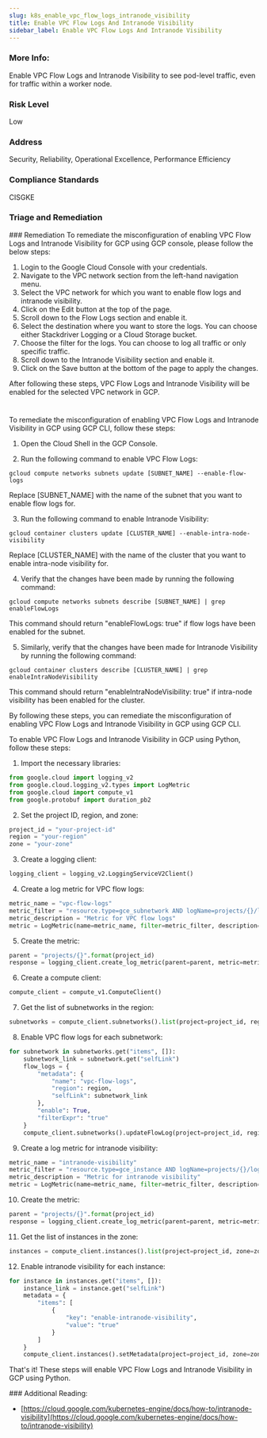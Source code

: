 ```yaml
---
slug: k8s_enable_vpc_flow_logs_intranode_visibility
title: Enable VPC Flow Logs And Intranode Visibility
sidebar_label: Enable VPC Flow Logs And Intranode Visibility
---
```


### More Info:

Enable VPC Flow Logs and Intranode Visibility to see pod-level traffic, even for traffic within a worker node.

### Risk Level

Low

### Address

Security, Reliability, Operational Excellence, Performance Efficiency

### Compliance Standards

CISGKE


### Triage and Remediation
<Tabs>
<Tab title='Remediation'>
### Remediation

<AccordionGroup>
<Accordion title='Using Console' defaultOpen='true'>
To remediate the misconfiguration of enabling VPC Flow Logs and Intranode Visibility for GCP using GCP console, please follow the below steps:

1. Login to the Google Cloud Console with your credentials.
2. Navigate to the VPC network section from the left-hand navigation menu.
3. Select the VPC network for which you want to enable flow logs and intranode visibility.
4. Click on the Edit button at the top of the page.
5. Scroll down to the Flow Logs section and enable it.
6. Select the destination where you want to store the logs. You can choose either Stackdriver Logging or a Cloud Storage bucket.
7. Choose the filter for the logs. You can choose to log all traffic or only specific traffic.
8. Scroll down to the Intranode Visibility section and enable it.
9. Click on the Save button at the bottom of the page to apply the changes.

After following these steps, VPC Flow Logs and Intranode Visibility will be enabled for the selected VPC network in GCP.

#
</Accordion>

<Accordion title='Using CLI'>
To remediate the misconfiguration of enabling VPC Flow Logs and Intranode Visibility in GCP using GCP CLI, follow these steps:

1. Open the Cloud Shell in the GCP Console.

2. Run the following command to enable VPC Flow Logs:

```
gcloud compute networks subnets update [SUBNET_NAME] --enable-flow-logs
```

Replace [SUBNET_NAME] with the name of the subnet that you want to enable flow logs for.

3. Run the following command to enable Intranode Visibility:

```
gcloud container clusters update [CLUSTER_NAME] --enable-intra-node-visibility
```

Replace [CLUSTER_NAME] with the name of the cluster that you want to enable intra-node visibility for.

4. Verify that the changes have been made by running the following command:

```
gcloud compute networks subnets describe [SUBNET_NAME] | grep enableFlowLogs
```

This command should return "enableFlowLogs: true" if flow logs have been enabled for the subnet.

5. Similarly, verify that the changes have been made for Intranode Visibility by running the following command:

```
gcloud container clusters describe [CLUSTER_NAME] | grep enableIntraNodeVisibility
```

This command should return "enableIntraNodeVisibility: true" if intra-node visibility has been enabled for the cluster.

By following these steps, you can remediate the misconfiguration of enabling VPC Flow Logs and Intranode Visibility in GCP using GCP CLI.
</Accordion>

<Accordion title='Using Python'>
To enable VPC Flow Logs and Intranode Visibility in GCP using Python, follow these steps:

1. Import the necessary libraries:

```python
from google.cloud import logging_v2
from google.cloud.logging_v2.types import LogMetric
from google.cloud import compute_v1
from google.protobuf import duration_pb2
```

2. Set the project ID, region, and zone:

```python
project_id = "your-project-id"
region = "your-region"
zone = "your-zone"
```

3. Create a logging client:

```python
logging_client = logging_v2.LoggingServiceV2Client()
```

4. Create a log metric for VPC flow logs:

```python
metric_name = "vpc-flow-logs"
metric_filter = "resource.type=gce_subnetwork AND logName=projects/{}/logs/compute.googleapis.com%2Fvpc_flows".format(project_id)
metric_description = "Metric for VPC flow logs"
metric = LogMetric(name=metric_name, filter=metric_filter, description=metric_description)
```

5. Create the metric:

```python
parent = "projects/{}".format(project_id)
response = logging_client.create_log_metric(parent=parent, metric=metric)
```

6. Create a compute client:

```python
compute_client = compute_v1.ComputeClient()
```

7. Get the list of subnetworks in the region:

```python
subnetworks = compute_client.subnetworks().list(project=project_id, region=region).execute()
```

8. Enable VPC flow logs for each subnetwork:

```python
for subnetwork in subnetworks.get("items", []):
    subnetwork_link = subnetwork.get("selfLink")
    flow_logs = {
        "metadata": {
            "name": "vpc-flow-logs",
            "region": region,
            "selfLink": subnetwork_link
        },
        "enable": True,
        "filterExpr": "true"
    }
    compute_client.subnetworks().updateFlowLog(project=project_id, region=region, subnetwork=subnetwork.get("name"), request_body=flow_logs).execute()
```

9. Create a log metric for intranode visibility:

```python
metric_name = "intranode-visibility"
metric_filter = "resource.type=gce_instance AND logName=projects/{}/logs/syslog".format(project_id)
metric_description = "Metric for intranode visibility"
metric = LogMetric(name=metric_name, filter=metric_filter, description=metric_description)
```

10. Create the metric:

```python
parent = "projects/{}".format(project_id)
response = logging_client.create_log_metric(parent=parent, metric=metric)
```

11. Get the list of instances in the zone:

```python
instances = compute_client.instances().list(project=project_id, zone=zone).execute()
```

12. Enable intranode visibility for each instance:

```python
for instance in instances.get("items", []):
    instance_link = instance.get("selfLink")
    metadata = {
        "items": [
            {
                "key": "enable-intranode-visibility",
                "value": "true"
            }
        ]
    }
    compute_client.instances().setMetadata(project=project_id, zone=zone, instance=instance.get("name"), metadata=metadata).execute()
```

That's it! These steps will enable VPC Flow Logs and Intranode Visibility in GCP using Python.
</Accordion>

</AccordionGroup>
</Tab>
</Tabs>
### Additional Reading:

- [https://cloud.google.com/kubernetes-engine/docs/how-to/intranode-visibility](https://cloud.google.com/kubernetes-engine/docs/how-to/intranode-visibility) 


